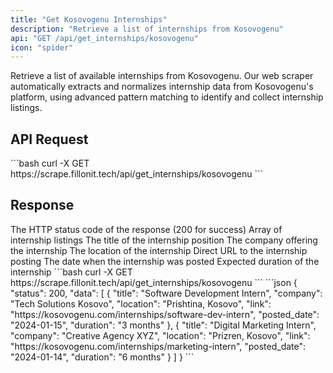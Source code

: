 ```yaml
---
title: "Get Kosovogenu Internships"
description: "Retrieve a list of internships from Kosovogenu"
api: "GET /api/get_internships/kosovogenu"
icon: "spider"
---
```


Retrieve a list of available internships from Kosovogenu. Our web scraper automatically extracts and normalizes internship data from Kosovogenu's platform, using advanced pattern matching to identify and collect internship listings.

## API Request

<CodeGroup>
	```bash curl -X GET
	https://scrape.fillonit.tech/api/get_internships/kosovogenu ```
</CodeGroup>

## Response

<ResponseField name="status" type="number">
	The HTTP status code of the response (200 for success)
</ResponseField>

<ResponseField name="data" type="array">
	Array of internship listings
	<Expandable title="Show array properties">
		<ResponseField name="title" type="string">
			The title of the internship position
		</ResponseField>
		<ResponseField name="company" type="string">
			The company offering the internship
		</ResponseField>
		<ResponseField name="location" type="string">
			The location of the internship
		</ResponseField>
		<ResponseField name="link" type="string">
			Direct URL to the internship posting
		</ResponseField>
		<ResponseField name="posted_date" type="string">
			The date when the internship was posted
		</ResponseField>
		<ResponseField name="duration" type="string">
			Expected duration of the internship
		</ResponseField>
	</Expandable>
</ResponseField>

<RequestExample>
	<CodeGroup>
		```bash curl -X GET
		https://scrape.fillonit.tech/api/get_internships/kosovogenu ```
	</CodeGroup>
</RequestExample>

<ResponseExample>
<CodeGroup>
```json
{
  "status": 200,
  "data": [
    {
      "title": "Software Development Intern",
      "company": "Tech Solutions Kosovo",
      "location": "Prishtina, Kosovo",
      "link": "https://kosovogenu.com/internships/software-dev-intern",
      "posted_date": "2024-01-15",
      "duration": "3 months"
    },
    {
      "title": "Digital Marketing Intern",
      "company": "Creative Agency XYZ",
      "location": "Prizren, Kosovo",
      "link": "https://kosovogenu.com/internships/marketing-intern",
      "posted_date": "2024-01-14",
      "duration": "6 months"
    }
  ]
}
```
</CodeGroup>
<ResponseExample />
